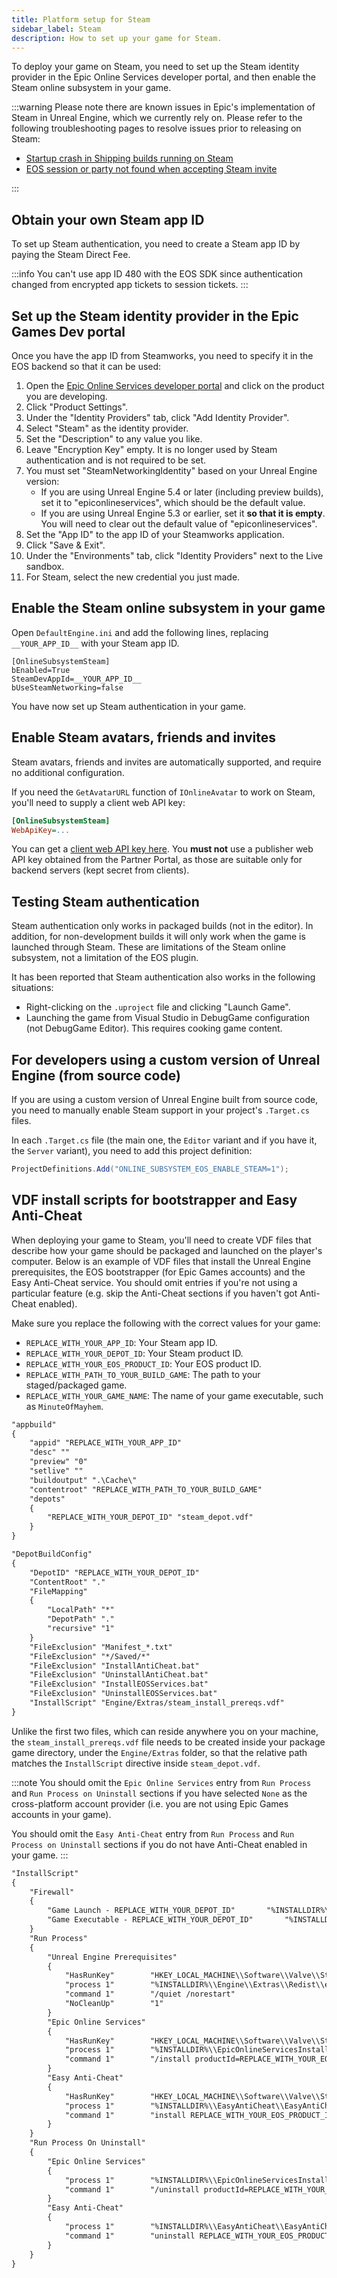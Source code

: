 ```yaml
---
title: Platform setup for Steam
sidebar_label: Steam
description: How to set up your game for Steam.
---
```


To deploy your game on Steam, you need to set up the Steam identity provider in the Epic Online Services developer portal, and then enable the Steam online subsystem in your game.

:::warning
Please note there are known issues in Epic's implementation of Steam in Unreal Engine, which we currently rely on. Please refer to the following troubleshooting pages to resolve issues prior to releasing on Steam:

- [Startup crash in Shipping builds running on Steam](/support/troubleshooting/steamcrash.mdx)
- [EOS session or party not found when accepting Steam invite](/support/troubleshooting/steaminvite.mdx)

:::

## Obtain your own Steam app ID

To set up Steam authentication, you need to create a Steam app ID by paying the Steam Direct Fee.

:::info
You can't use app ID 480 with the EOS SDK since authentication changed from encrypted app tickets to session tickets.
:::

## Set up the Steam identity provider in the Epic Games Dev portal

Once you have the app ID from Steamworks, you need to specify it in the EOS backend so that it can be used:

1. Open the [Epic Online Services developer portal](https://dev.epicgames.com/portal/en-US/) and click on the product you are developing.
2. Click "Product Settings".
3. Under the "Identity Providers" tab, click "Add Identity Provider".
4. Select "Steam" as the identity provider.
5. Set the "Description" to any value you like.
6. Leave "Encryption Key" empty. It is no longer used by Steam authentication and is not required to be set.
7. You must set "SteamNetworkingIdentity" based on your Unreal Engine version:
   - If you are using Unreal Engine 5.4 or later (including preview builds), set it to "epiconlineservices", which should be the default value.
   - If you are using Unreal Engine 5.3 or earlier, set it **so that it is empty**. You will need to clear out the default value of "epiconlineservices".
8. Set the "App ID" to the app ID of your Steamworks application.
9. Click "Save & Exit".
10. Under the "Environments" tab, click "Identity Providers" next to the Live sandbox.
11. For Steam, select the new credential you just made.

## Enable the Steam online subsystem in your game

Open `DefaultEngine.ini` and add the following lines, replacing `__YOUR_APP_ID__` with your Steam app ID.

```
[OnlineSubsystemSteam]
bEnabled=True
SteamDevAppId=__YOUR_APP_ID__
bUseSteamNetworking=false
```

You have now set up Steam authentication in your game.

## Enable Steam avatars, friends and invites

Steam avatars, friends and invites are automatically supported, and require no additional configuration.

If you need the `GetAvatarURL` function of `IOnlineAvatar` to work on Steam, you'll need to supply a client web API key:

```ini
[OnlineSubsystemSteam]
WebApiKey=...
```

You can get a [client web API key here](https://steamcommunity.com/dev/apikey). You **must not** use a publisher web API key obtained from the Partner Portal, as those are suitable only for backend servers (kept secret from clients).

## Testing Steam authentication

Steam authentication only works in packaged builds (not in the editor). In addition, for non-development builds it will only work when the game is launched through Steam. These are limitations of the Steam online subsystem, not a limitation of the EOS plugin.

It has been reported that Steam authentication also works in the following situations:

- Right-clicking on the `.uproject` file and clicking "Launch Game".
- Launching the game from Visual Studio in DebugGame configuration (not DebugGame Editor). This requires cooking game content.

## For developers using a custom version of Unreal Engine (from source code)

If you are using a custom version of Unreal Engine built from source code, you need to manually enable Steam support in your project's `.Target.cs` files.

In each `.Target.cs` file (the main one, the `Editor` variant and if you have it, the `Server` variant), you need to add this project definition:

```csharp
ProjectDefinitions.Add("ONLINE_SUBSYSTEM_EOS_ENABLE_STEAM=1");
```

## VDF install scripts for bootstrapper and Easy Anti-Cheat

When deploying your game to Steam, you'll need to create VDF files that describe how your game should be packaged and launched on the player's computer. Below is an example of VDF files that install the Unreal Engine prerequisites, the EOS bootstrapper (for Epic Games accounts) and the Easy Anti-Cheat service. You should omit entries if you're not using a particular feature (e.g. skip the Anti-Cheat sections if you haven't got Anti-Cheat enabled).

Make sure you replace the following with the correct values for your game:

- `REPLACE_WITH_YOUR_APP_ID`: Your Steam app ID.
- `REPLACE_WITH_YOUR_DEPOT_ID`: Your Steam product ID.
- `REPLACE_WITH_YOUR_EOS_PRODUCT_ID`: Your EOS product ID.
- `REPLACE_WITH_PATH_TO_YOUR_BUILD_GAME`: The path to your staged/packaged game.
- `REPLACE_WITH_YOUR_GAME_NAME`: The name of your game executable, such as `MinuteOfMayhem`.

```txt title="steam_app.vdf"
"appbuild"
{
    "appid" "REPLACE_WITH_YOUR_APP_ID"
    "desc" ""
    "preview" "0"
    "setlive" ""
    "buildoutput" ".\Cache\"
    "contentroot" "REPLACE_WITH_PATH_TO_YOUR_BUILD_GAME"
    "depots"
    {
        "REPLACE_WITH_YOUR_DEPOT_ID" "steam_depot.vdf"
    }
}
```

```txt title="steam_depot.vdf"
"DepotBuildConfig"
{
    "DepotID" "REPLACE_WITH_YOUR_DEPOT_ID"
    "ContentRoot" "."
    "FileMapping"
    {
        "LocalPath" "*"
        "DepotPath" "."
        "recursive" "1"
    }
    "FileExclusion" "Manifest_*.txt"
    "FileExclusion" "*/Saved/*"
    "FileExclusion" "InstallAntiCheat.bat"
    "FileExclusion" "UninstallAntiCheat.bat"
    "FileExclusion" "InstallEOSServices.bat"
    "FileExclusion" "UninstallEOSServices.bat"
    "InstallScript" "Engine/Extras/steam_install_prereqs.vdf"
}
```

Unlike the first two files, which can reside anywhere you on your machine, the `steam_install_prereqs.vdf` file needs to be created inside your package game directory, under the `Engine/Extras` folder, so that the relative path matches the `InstallScript` directive inside `steam_depot.vdf`.

:::note
You should omit the `Epic Online Services` entry from `Run Process` and `Run Process on Uninstall` sections if you have selected `None` as the cross-platform account provider (i.e. you are not using Epic Games accounts in your game).

You should omit the `Easy Anti-Cheat` entry from `Run Process` and `Run Process on Uninstall` sections if you do not have Anti-Cheat enabled in your game.
:::

```txt title="<ProjectRoot>\Engine\Extras\steam_install_prereqs.vdf"
"InstallScript"
{
    "Firewall"
    {
        "Game Launch - REPLACE_WITH_YOUR_DEPOT_ID"       "%INSTALLDIR%\\REPLACE_WITH_YOUR_GAME_NAME.exe"
        "Game Executable - REPLACE_WITH_YOUR_DEPOT_ID"       "%INSTALLDIR%\\REPLACE_WITH_YOUR_GAME_NAME\\Binaries\\Win64\\REPLACE_WITH_YOUR_GAME_NAME.exe"
    }
    "Run Process"
    {
        "Unreal Engine Prerequisites"
        {
            "HasRunKey"        "HKEY_LOCAL_MACHINE\\Software\\Valve\\Steam\\Apps\\REPLACE_WITH_YOUR_APP_ID"
            "process 1"        "%INSTALLDIR%\\Engine\\Extras\\Redist\\en-us\\vc_redist.x64.exe"
            "command 1"        "/quiet /norestart"
            "NoCleanUp"        "1"
        }
        "Epic Online Services"
        {
            "HasRunKey"        "HKEY_LOCAL_MACHINE\\Software\\Valve\\Steam\\Apps\\REPLACE_WITH_YOUR_APP_ID"
            "process 1"        "%INSTALLDIR%\\EpicOnlineServicesInstaller.exe"
            "command 1"        "/install productId=REPLACE_WITH_YOUR_EOS_PRODUCT_ID /quiet"
        }
        "Easy Anti-Cheat"
        {
            "HasRunKey"        "HKEY_LOCAL_MACHINE\\Software\\Valve\\Steam\\Apps\\REPLACE_WITH_YOUR_APP_ID"
            "process 1"        "%INSTALLDIR%\\EasyAntiCheat\\EasyAntiCheat_EOS_Setup.exe"
            "command 1"        "install REPLACE_WITH_YOUR_EOS_PRODUCT_ID"
        }
    }
    "Run Process On Uninstall"
    {
        "Epic Online Services"
        {
            "process 1"        "%INSTALLDIR%\\EpicOnlineServicesInstaller.exe"
            "command 1"        "/uninstall productId=REPLACE_WITH_YOUR_EOS_PRODUCT_ID /quiet"
        }
        "Easy Anti-Cheat"
        {
            "process 1"        "%INSTALLDIR%\\EasyAntiCheat\\EasyAntiCheat_EOS_Setup.exe"
            "command 1"        "uninstall REPLACE_WITH_YOUR_EOS_PRODUCT_ID"
        }
    }
}
```
